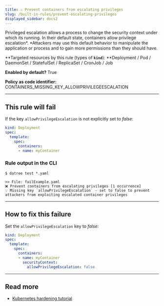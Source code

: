 ```yaml
---
title: ☑️ Prevent containers from escalating privileges
slug: /built-in-rules/prevent-escalating-privileges
displayed_sidebar: docs2
---
```


Privileged escalation allows a process to change the security context under which its running. In their default state, containers allow privilege escalation*. *Attackers may use this default behavior to manipulate the application or process and to gain more permissions than they should have.

**Targeted resources by this rule (types of **`kind`**): **Deployment / Pod / DaemonSet / StatefulSet / ReplicaSet / CronJob / Job

**Enabled by default?** True

**Policy as code identifier:** CONTAINERS_MISSING_KEY_ALLOWPRIVILEGEESCALATION

---

## This rule will fail

If the key `allowPrivilegeEscalation` is not explicitly set to *false*:

```yaml
kind: Deployment
spec:
  template:
    spec:
      containers:
      - name: myContainer
```

### Rule output in the CLI

```none
$ datree test *.yaml

>> File: failExample.yaml
❌ Prevent containers from escalating privileges [1 occurrence]
💡 Missing key `allowPrivilegeEscalation` - set to false to prevent attackers from exploiting escalated container privileges
```

---

## How to fix this failure

Set the `allowPrivilegeEscalation` key to *false*:

```yaml
kind: Deployment
spec:
  template:
    spec:
      containers:
      - name: myContainer
        securityContext:
          allowPrivilegeEscalation: false
```

---

## Read more

- [Kubernetes hardening tutorial](https://medium.com/4th-coffee/on-devops-27-kubernetes-hardening-tutorial-part-1-pods-4ec02dbdc6c4)

